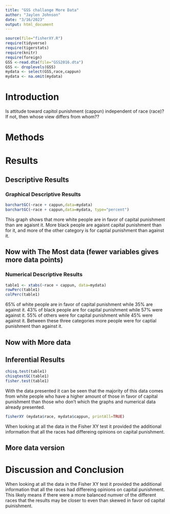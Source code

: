 ```yaml
---
title: "GSS challange More Data"
author: "Jaylen Johnson"
date: "3/16/2023"
output: html_document
---
```








```r
source(file="fisherXY.R")
require(tidyverse)
require(tigerstats)
require(knitr)
require(foreign)
GSS <-read.dta(file="GSS2016.dta")
GSS <- droplevels(GSS)
mydata <- select(GSS,race,cappun)
mydata <- na.omit(mydata)
```

# Introduction

<!--In this section you explain what you are trying to show.  Where did the data come from?  What is the research or other question you are trying to answer?.  If you skimp in this section expect to be marked down in your grade. Paint a picture of the project a couple of paragraphs is expected!-->

Is attitude toward capitol punishment (cappun) independent of race (race)?
If not, then whose view differs from whom??

# Methods

<!--Decide on your methods:  use "variable analysis" or other appropriate descriptors.  Make sure to choose at least one graphical method and at least one numerical method. Discuss what data manipulations may be needed for example subsetting or other binning procedures and what sort of graphical displays and inferential tools will be used!-->

# Results

<!--Divide this section into two sub-sections:  One for your descriptive  results and one for your inferential results.!-->






## Descriptive Results

### Graphical Descriptive Results

<!--Graphical results here.  Make sure to show your code.  Provide appropriate labels for axes, giving units if possible, and provide a good title for the graph, too.  Use the graphical results to describe the patterns if any that exist in the data as focused toward the research question. Bottom line is to explain the features of the graph that are relevant to conforming or departing to what is expected by your null hypothesis !-->


```r
barchartGC(~race + cappun,data=mydata)
barchartGC(~race + cappun,data=mydata, type="percent")

```

  
This graph shows that more white people are in favor of capital punishment than are agaisnt it.  More black people are agaisnt capital punishment than for it, and more of the other category is for captial punishment than against it.  



## Now with The Most data (fewer variables gives more data points)



### Numerical Descriptive Results

<!--Numerical results go here. Use the numerical results to describe the patterns if any that exist in the data as focused toward the research question!-->

```r
table1 <- xtabs(~race + cappun, data=mydata)
rowPerc(table1)
colPerc(table1)
```
  
65% of white people are in favor of capital punishment while 35% are against it.  43% of black people are for capital punishment while 57% were against it.  55% of others were for capital punishment while 45% were against it.  Between these three categories more people were for captial punishment than against it.


## Now with More data



## Inferential Results

<!--State hypothesis clearly.  Make sure your discussion of the inferential test covers all the aspects that the test output produces, such as test statistic, p-value etc.  Make a decision about the null hypothesis, explain the assumptions on which the selected test/procedure was based, and why the chosen procedure satisfys the assumptions and is appropriate to answer the research question!-->

```r
chisq.test(table1)
chisqtestGC(table1)
fisher.test(table1)
```
  
With the data presented it can be seen that the majority of this data comes from white people who have a higher amount of those in favor of capital punishment than those who don't which the graphs and numerical data already presented.  
  
```r
fisherXY (mydata$race, mydata$cappun, printAll=TRUE)
```
When looking at all the data in the Fisher XY test it provided the additional information that all the races had differeing opinions on capital punishment.



## More data version


# Discussion and Conclusion

  
When looking at all the data in the Fisher XY test it provided the additional information that all the races had differeing opinions on capital punishment. This likely means if there were a more balanced numver of the different races that the results may be closer to even than skewed in favor od capital puinishment.


<!--Discussion and conclusion here.  If you found a relationship be sure to consider whether the relationship occurs because one of the variavbles causes the other, or whether they perhasps are related for some other reason.  Watch the chapter 6 videos from the GeorgeTown videos collection.!-->

